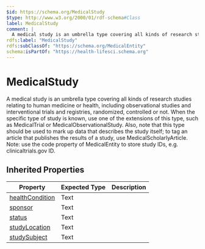 ```yaml
---
$id: https://schema.org/MedicalStudy
$type: http://www.w3.org/2000/01/rdf-schema#Class
label: MedicalStudy
comment: |
  A medical study is an umbrella type covering all kinds of research studies relating to human medicine or health, including observational studies and interventional trials and registries, randomized, controlled or not. When the specific type of study is known, use one of the extensions of this type, such as MedicalTrial or MedicalObservationalStudy. Also, note that this type should be used to mark up data that describes the study itself; to tag an article that publishes the results of a study, use MedicalScholarlyArticle. Note: use the code property of MedicalEntity to store study IDs, e.g. clinicaltrials.gov ID.
rdfs:label: "MedicalStudy"
rdfs:subClassOf: "https://schema.org/MedicalEntity"
schema:isPartOf: "https://health-lifesci.schema.org"
---
```


# MedicalStudy

A medical study is an umbrella type covering all kinds of research studies relating to human medicine or health, including observational studies and interventional trials and registries, randomized, controlled or not. When the specific type of study is known, use one of the extensions of this type, such as MedicalTrial or MedicalObservationalStudy. Also, note that this type should be used to mark up data that describes the study itself; to tag an article that publishes the results of a study, use MedicalScholarlyArticle. Note: use the code property of MedicalEntity to store study IDs, e.g. clinicaltrials.gov ID.

## Inherited Properties

| Property | Expected Type | Description |
| --- | --- | --- |
| [healthCondition](https://schema.org/healthCondition) | Text |  |
| [sponsor](https://schema.org/sponsor) | Text |  |
| [status](https://schema.org/status) | Text |  |
| [studyLocation](https://schema.org/studyLocation) | Text |  |
| [studySubject](https://schema.org/studySubject) | Text |  |
